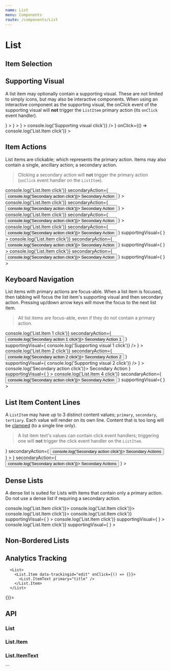 ```yaml
---
name: List
menu: Components
route: /components/List
---
```



# List

## Item Selection

<Playground>
  <List data-test="list-item-selection">
    <List.Item selected>
      <List.ItemText primary="First line of content" />
    </List.Item>
    <List.Item>
      <List.ItemText primary="First line of content" />
    </List.Item>
    <List.Item selected>
      <List.ItemText primary="First line of content" />
    </List.Item>
    <List.Item>
      <List.ItemText primary="First line of content" />
    </List.Item>
  </List>
</Playground>

## Supporting Visual

A list item may optionally contain a supporting visual. These are not limited to simply icons, but may also be interactive components. When using an interactive component as the supporting visual, the onClick event of the supporting visual will **not** trigger the `ListItem` primary action (its `onClick` event handler).

<Playground>
  <List data-test="list-supporting-visual">
    <List.Item
      supportingVisual={
        <Avatar
          size={36}
          src={'http://localhost/VersionOne.Web/css/images/no_avatar.png'}
        />
      }
    >
      <List.ItemText primary="First line of content" />
    </List.Item>
    <List.Item
      supportingVisual={
        <Avatar
          size={36}
          src={'http://localhost/VersionOne.Web/css/images/no_avatar.png'}
        />
      }
    >
      <List.ItemText
        primary="First line of content"
        secondary="Second line of content"
      />
    </List.Item>
    <List.Item
      supportingVisual={
        <Avatar
          size={36}
          src={'http://localhost/VersionOne.Web/css/images/no_avatar.png'}
        />
      }
    >
      <List.ItemText
        primary="First line of content"
        secondary="Second line of content"
        tertiary="Third line of content"
      />
    </List.Item>
    <List.Item
      supportingVisual={
        <IconButton
          icon={AssetIcon}
          onClick={() => console.log('Supporting visual click')}
        />
      }
      onClick={() => console.log('List.Item click')}
    >
      <List.ItemText primary="Action-able (onClick) supporting visual" />
    </List.Item>
  </List>
</Playground>

## Item Actions

List items are clickable; which represents the primary action. Items may also contain a single, ancillary action; a secondary action.

> Clicking a secondary action will **not** trigger the primary action (`onClick` event handler on the `ListItem`).

<Playground>
  <List data-test="list-item-actions">
    <List.Item
      onClick={() => console.log('List.Item click')}
      secondaryAction={
        <Button onClick={() => console.log('Secondary action click')}>
          Secondary Action
        </Button>
      }
    >
      <List.ItemText primary="First line of content" />
    </List.Item>
    <List.Item
      onClick={() => console.log('List.Item click')}
      secondaryAction={
        <Button onClick={() => console.log('Secondary action click')}>
          Secondary Action
        </Button>
      }
    >
      <List.ItemText
        primary="First line of content"
        secondary="Second line of content"
      />
    </List.Item>
    <List.Item
      onClick={() => console.log('List.Item click')}
      secondaryAction={
        <Button onClick={() => console.log('Secondary action click')}>
          Secondary Action
        </Button>
      }
    >
      <List.ItemText
        primary="First line of content"
        secondary="Second line of content"
        tertiary="Third line of content"
      />
    </List.Item>
    <List.Item
      onClick={() => console.log('List.Item click')}
      secondaryAction={
        <Button onClick={() => console.log('Secondary action click')}>
          Secondary Action
        </Button>
      }
      supportingVisual={
        <Avatar
          size={36}
          src={'http://localhost/VersionOne.Web/css/images/no_avatar.png'}
        />
      }
    >
      <List.ItemText primary="First line of content" />
    </List.Item>
    <List.Item
      onClick={() => console.log('List.Item click')}
      secondaryAction={
        <Button onClick={() => console.log('Secondary action click')}>
          Secondary Action
        </Button>
      }
      supportingVisual={
        <Avatar
          size={36}
          src={'http://localhost/VersionOne.Web/css/images/no_avatar.png'}
        />
      }
    >
      <List.ItemText
        primary="First line of content"
        secondary="Second line of content"
      />
    </List.Item>
    <List.Item
      onClick={() => console.log('List.Item click')}
      secondaryAction={
        <Button onClick={() => console.log('Secondary action click')}>
          Secondary Action
        </Button>
      }
      supportingVisual={
        <Avatar
          size={36}
          src={'http://localhost/VersionOne.Web/css/images/no_avatar.png'}
        />
      }
    >
      <List.ItemText
        primary="First line of content"
        secondary="Second line of content"
        tertiary="Third line of content"
      />
    </List.Item>
  </List>
</Playground>

## Keyboard Navigation

List items with primary actions are focus-able. When a list item is focused, then tabbing will focus the list item's supporting visual and then secondary action. Pressing up/down arrow keys will move the focus to the next list item.

> All list items are focus-able, even if they do not contain a primary action.

<Playground>
  <List data-test="list-focusable">
    <List.Item
      onClick={() => console.log('List.Item 1 click')}
      secondaryAction={
        <Button onClick={() => console.log('Secondary action 1 click')}>
          Secondary Action 1
        </Button>
      }
      supportingVisual={
        <IconButton
          icon={AssetIcon}
          onClick={() => console.log('Supporting visual 1 click')}
        />
      }
    >
      <List.ItemText primary="1" />
    </List.Item>
    <List.Item
      onClick={() => console.log('List.Item 2 click')}
      secondaryAction={
        <Button onClick={() => console.log('Secondary action 2 click')}>
          Secondary Action 2
        </Button>
      }
      supportingVisual={
        <IconButton
          icon={AssetIcon}
          onClick={() => console.log('Supporting visual 2 click')}
        />
      }
    >
      <List.ItemText primary="2" />
    </List.Item>
    <List.Item
      secondaryAction={
        <Button onClick={() => console.log('Secondary action click')}>
          Secondary Action
        </Button>
      }
      supportingVisual={
        <Avatar
          size={36}
          src={'http://localhost/VersionOne.Web/css/images/no_avatar.png'}
        />
      }
    >
      <List.ItemText primary="3 (not focusable)" />
    </List.Item>
    <List.Item
      onClick={() => console.log('List.Item 4 click')}
      secondaryAction={
        <Button onClick={() => console.log('Secondary action click')}>
          Secondary Action
        </Button>
      }
      supportingVisual={
        <Avatar
          size={36}
          src={'http://localhost/VersionOne.Web/css/images/no_avatar.png'}
        />
      }
    >
      <List.ItemText primary="4" />
    </List.Item>
  </List>
</Playground>

## List Item Content Lines

A `ListItem` may have up to 3 distinct content values; `primary`, `secondary`, `tertiary`. Each value will render on its own line. Content that is too long will be [clamped](/components/Clamp) (to a single line only).

> A list item text's values can contain click event handlers; triggering one will **not** trigger the click event handler on the `ListItem`.

<Playground>
  <List data-test="list-content-too-long">
    <List.Item
      supportingVisual={
        <Avatar
          size={36}
          src={'http://localhost/VersionOne.Web/css/images/no_avatar.png'}
        />
      }
      secondaryAction={
        <Button onClick={() => console.log('Secondary action click')}>
          Secondary Actions
        </Button>
      }
    >
      <List.ItemText
        primary="Long second line of text. Long second line of text. Long second line of text. Long second line of text. Long second line of text. Long second line of text. Long second line of text. Long second line of text. Long second line of text."
        secondary="Long second line of text. Long second line of text. Long second line of text. Long second line of text. Long second line of text. Long second line of text. Long second line of text. Long second line of text. Long second line of text."
        tertiary="Long third line of text. Long third line of text. Long third line of text. Long third line of text. Long third line of text. Long third line of text. Long third line of text. Long third line of text. Long third line of text."
      />
    </List.Item>
    <List.Item
      supportingVisual={
        <Avatar
          size={36}
          src={'http://localhost/VersionOne.Web/css/images/no_avatar.png'}
        />
      }
      secondaryAction={
        <Button onClick={() => console.log('Secondary action click')}>
          Secondary Actions
        </Button>
      }
    >
      <List.ItemText
        primary="Longsecondlineoftext.Longsecondlineoftext.Longsecondlineoftext.Longsecondlineoftext.Longsecondlineoftext.Longsecondlineoftext.Longsecondlineoftext.Longsecondlineoftext.Longsecondlineoftext."
        secondary="Longsecondlineoftext.Longsecondlineoftext.Longsecondlineoftext.Longsecondlineoftext.Longsecondlineoftext.Longsecondlineoftext.Longsecondlineoftext.Longsecondlineoftext.Longsecondlineoftext."
        tertiary="Longthirdlineoftext.Longthirdlineoftext.Longthirdlineoftext.Longthirdlineoftext.Longthirdlineoftext.Longthirdlineoftext.Longthirdlineoftext.Longthirdlineoftext.Longthirdlineoftext."
      />
    </List.Item>
  </List>
</Playground>

## Dense Lists

A dense list is suited for Lists with items that contain only a primary action. Do not use a dense list if requiring a secondary action.

<Playground>
  <List dense>
    <List.Item onClick={() => console.log('List.Item click')}>
      <List.ItemText primary="First line of content" />
    </List.Item>
    <List.Item onClick={() => console.log('List.Item click')}>
      <List.ItemText
        primary="First line of content"
        secondary="Second line of content"
      />
    </List.Item>
    <List.Item onClick={() => console.log('List.Item click')}>
      <List.ItemText
        primary="First line of content"
        secondary="Second line of content"
        tertiary="Third line of content"
      />
    </List.Item>
    <List.Item
      onClick={() => console.log('List.Item click')}
      supportingVisual={
        <Avatar
          size={36}
          src={'http://localhost/VersionOne.Web/css/images/no_avatar.png'}
        />
      }
    >
      <List.ItemText primary="First line of content" />
    </List.Item>
    <List.Item
      onClick={() => console.log('List.Item click')}
      supportingVisual={
        <Avatar
          size={36}
          src={'http://localhost/VersionOne.Web/css/images/no_avatar.png'}
        />
      }
    >
      <List.ItemText
        primary="First line of content"
        secondary="Second line of content"
      />
    </List.Item>
    <List.Item
      onClick={() => console.log('List.Item click')}
      supportingVisual={
        <Avatar
          size={36}
          src={'http://localhost/VersionOne.Web/css/images/no_avatar.png'}
        />
      }
    >
      <List.ItemText
        primary="First line of content"
        secondary="Second line of content"
        tertiary="Third line of content"
      />
    </List.Item>
  </List>
</Playground>

## Non-Bordered Lists

<Playground>
  <List noBorder>
    <List.Item>
      <List.ItemText
        primary="First line of content"
        secondary="Second line of content"
        tertiary="third line of content"
      />
    </List.Item>
    <List.Item>
      <List.ItemText
        primary="First line of content"
        secondary="Second line of content"
        tertiary="third line of content"
      />
    </List.Item>
    <List.Item>
      <List.ItemText
        primary="First line of content"
        secondary="Second line of content"
        tertiary="third line of content"
      />
    </List.Item>
  </List>
</Playground>

## Analytics Tracking

```
  <List>
    <List.Item data-trackingid="edit" onClick={() => {}}>
      <List.ItemText primary="title" />
    </List.Item>
  </List>
```

<Playground>
  <List>
    <List.Item data-trackingid="edit" onClick={() => {}}>
      <List.ItemText primary="title" />
    </List.Item>
  </List>
</Playground>

## API

### List

<PropsTable of={List} />

### List.Item

<PropsTable of={List.Item} />

### List.ItemText

<PropsTable of={List.ItemText} />
```
